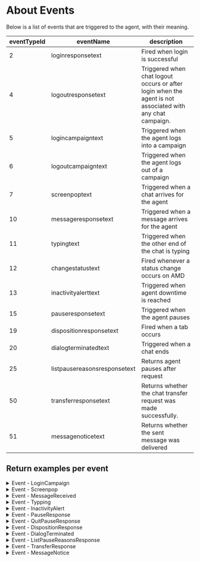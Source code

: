 # About Events

Below is a list of events that are triggered to the agent, with their meaning.

| eventTypeId | eventName | description |
| ----------- | --------- | ----------- |
| 2 | loginresponsetext | Fired when login is successful |
| 4 | logoutresponsetext | Triggered when chat logout occurs or after login when the agent is not associated with any chat campaign. |
| 5 | logincampaigntext | Triggered when the agent logs into a campaign |
| 6 | logoutcampaigntext | Triggered when the agent logs out of a campaign |
| 7 | screenpoptext | Triggered when a chat arrives for the agent |
| 10 | messageresponsetext | Triggered when a message arrives for the agent |
| 11 | typingtext | Triggered when the other end of the chat is typing |
| 12 | changestatustext | Fired whenever a status change occurs on AMD |
| 13 | inactivityalerttext | Triggered when agent downtime is reached |
| 15 | pauseresponsetext | Triggered when the agent pauses |
| 19 | dispositionresponsetext | Fired when a tab occurs |
| 20 | dialogterminatedtext | Triggered when a chat ends |
| 25 | listpausereasonsresponsetext | Returns agent pauses after request |
| 50 | transferresponsetext | Returns whether the chat transfer request was made successfully. |
| 51 | messagenoticetext | Returns whether the sent message was delivered |

## Return examples per event

<details>
  <summary>Event - LoginCampaign</summary>
  
  ```json
  {
    "eventTypeId": 5,
    "timestamp": "2024-04-26T15:35:10.9985663-03:00",
    "campaignId": 8,
    "eventData": {
        "agentId": 1099,
        "campaignId": 8,
        "campaignName": "WebChat Test",
        "campaignCode": ""
    },
    "channel": null
}
  ```
</details>
<details>
  <summary>Event - Screenpop</summary>

  ```json
  {
    "eventTypeId": 7,
    "timestamp": "2024-04-26T14:11:37.3783724-03:00",
    "campaignId": 8,
    "eventData": {
        "dialogId": "010dc36f98000000",
        "journeyId": "010dc36f97000000",
        "campaignId": 8,
        "userNickName": "Olos Webchat",
        "conversation": {
            "botnckname": "EaglleHub",
            "usrnckname": "Olos Webchat",
            "conv": [
                {
                    "sender": 1,
                    "messageId": "1714151470260",
                    "text": "",
                    "instant": "2024-04-26 14:11:10.269",
                    "attachments": null
                },
                {
                    "sender": 1,
                    "messageId": "1714151470272",
                    "text": "as",
                    "instant": "2024-04-26 14:11:10.279",
                    "attachments": null
                },
                {
                    "sender": 0,
                    "messageId": "1714151470272-0-293",
                    "text": "Oi, aqui é o bot de homologação. O que você gostaria de fazer?\n\nhttp://www.google.com.br\n\nhttps://www.google.com.br#teste\n\nhttp://www.google.com.br#teste\n\n•IOS: http://apps.apple.com/br/app/samp/id1437529454 \n\n•Android: https://play.google.com/store/apps/details?id=com.solusappv2#",
                    "instant": "2024-04-26 14:11:10.294",
                    "attachments": null
                },
                {
                    "sender": 1,
                    "messageId": "1714151471510",
                    "text": "agente",
                    "instant": "2024-04-26 14:11:11.519",
                    "attachments": null
                },
                {
                    "sender": 0,
                    "messageId": "1714151471510-0-529",
                    "text": "Qual campanha vc quer usar?",
                    "instant": "2024-04-26 14:11:11.531",
                    "attachments": null
                },
                {
                    "sender": 1,
                    "messageId": "1714151472343",
                    "text": "8",
                    "instant": "2024-04-26 14:11:12.352",
                    "attachments": null
                }
            ]
        },
        "extraData": "{\"mailingName\":\"$mailing.tablename\",\"recordId\":\"$mailing.recordId\"}",
        "conversationId": "60cd4-4a-4a8-98f-4165c_11d1cfce86b"
    },
    "channel": "undefined"
}
  ```
</details>
<details>
  <summary>Event - MessageReceived</summary>
  
  ```json
  {
    "eventTypeId": 10,
    "timestamp": "2024-04-26T15:38:41.9631702-03:00",
    "campaignId": 0,
    "eventData": {
        "agentId": 1099,
        "dialogId": "010dc383f3000000",
        "messageId": "1714156696947",
        "message": "Olá, tenho uma dúvida.",
        "sender": 1,
        "attachments": ""
    },
    "channel": "undefined"
}
  ```
</details>
<details>
  <summary>Event - Typping</summary>
  
  ```json
  {
    "eventTypeId": 11,
    "timestamp": "2024-04-26T15:46:23.3177076-03:00",
    "campaignId": 0,
    "eventData": {
        "agentId": 1099,
        "dialogId": "010dc383f3000000"
    },
    "channel": "undefined"
}
  ```
</details>
<details>
  <summary>Event - InactivityAlert</summary>
  
  ```json
  {
    "eventTypeId": 13,
    "timestamp": "2024-04-26T15:50:15.6895083-03:00",
    "campaignId": 0,
    "eventData": {
        "agentId": 1099,
        "dialogId": "010dc386ad000000",
        "message": "Olá, está por aí?"
    },
    "channel": "undefined"
}
  ```
</details>
<details>
  <summary>Event - PauseResponse</summary>
  
  ```json
  {
    "eventTypeId": 15,
    "timestamp": "2024-04-26T15:55:03.7730282-03:00",
    "campaignId": 0,
    "eventData": {
        "agentId": 1099,
        "reasonId": 100,
        "reasonCode": null,
        "errorCode": 0,
        "errorMessage": null
    },
    "channel": null
}
  ```
</details>
<details>
  <summary>Event - QuitPauseResponse</summary>
  
  ```json
  {
    "eventTypeId": 17,
    "timestamp": "2024-04-26T15:54:20.237865-03:00",
    "campaignId": 0,
    "eventData": {
        "agentId": 1099,
        "errorCode": 0,
        "errorMessage": null
    },
    "channel": null
}
  ```
</details>
<details>
  <summary>Event - DispositionResponse</summary>
  
  ```json
  {
    "eventTypeId": 19,
    "timestamp": "2024-04-26T16:39:46.2684611-03:00",
    "campaignId": 0,
    "eventData": {
        "agentId": 1099,
        "dialogId": "010dc39245000000",
        "errorCode": 0,
        "errorMessage": null
    },
    "channel": null
}
  ```
</details>
<details>
  <summary>Event - DialogTerminated</summary>
  
  ```json
  {
    "eventTypeId": 20,
    "timestamp": "2024-04-26T17:04:22.0682151-03:00",
    "campaignId": 0,
    "eventData": {
        "agentId": 1099,
        "dialogId": "010dc3980b000000",
        "dispositionId": 130,
        "dispositionCode": ""
    },
    "channel": "undefined"
}
  ```
</details>
<details>
  <summary>Event - ListPauseReasonsResponse</summary>
  
  ```json
  {
    "eventTypeId": 25,
    "timestamp": "2024-04-26T17:11:56.9861754-03:00",
    "campaignId": 0,
    "eventData": {
        "errorCode": 0,
        "errorMessage": null,
        "agentId": 1099,
        "pauseReasons": [
            {
                "id": 100,
                "name": "Reuniao",
                "type": 1,
                "code": ""
            },
            {
                "id": 101,
                "name": "Almoco",
                "type": 2,
                "code": ""
            },
            {
                "id": 102,
                "name": "Lanche",
                "type": 2,
                "code": ""
            },
            {
                "id": 103,
                "name": "Saida Particular",
                "type": 2,
                "code": ""
            },
            {
                "id": 104,
                "name": "Banheiro",
                "type": 2,
                "code": ""
            },
            {
                "id": 105,
                "name": "Atendimento Recepcao",
                "type": 1,
                "code": ""
            },
            {
                "id": 106,
                "name": "Feedback",
                "type": 1,
                "code": ""
            },
            {
                "id": 107,
                "name": "Tabulacao",
                "type": 1,
                "code": ""
            },
            {
                "id": 108,
                "name": "Livre",
                "type": 1,
                "code": ""
            },
            {
                "id": 109,
                "name": "Carteirizacao",
                "type": 1,
                "code": ""
            }
        ]
    },
    "channel": null
}
  ```
</details>
<details>
  <summary>Event - TransferResponse</summary>
  
  ```json
  {
    "eventTypeId": 50,
    "timestamp": "2024-04-26T17:38:51.6711518-03:00",
    "campaignId": 0,
    "eventData": {
        "agentId": 1099,
        "dialogId": "010dc3a010000000",
        "errorCode": 0,
        "errorMessage": null
    },
    "channel": null
}
  ```
</details>
<details>
  <summary>Event - MessageNotice</summary>
  
  ```json
  {
    "eventTypeId": 51,
    "timestamp": "2024-04-26T17:39:24.986602-03:00",
    "campaignId": 0,
    "eventData": {
        "agentId": 1099,
        "dialogId": "010dc3a02b000000",
        "messageId": "010dc3a04c000000",
        "status": "SENT"
    },
    "channel": null
}
  ```
</details>
